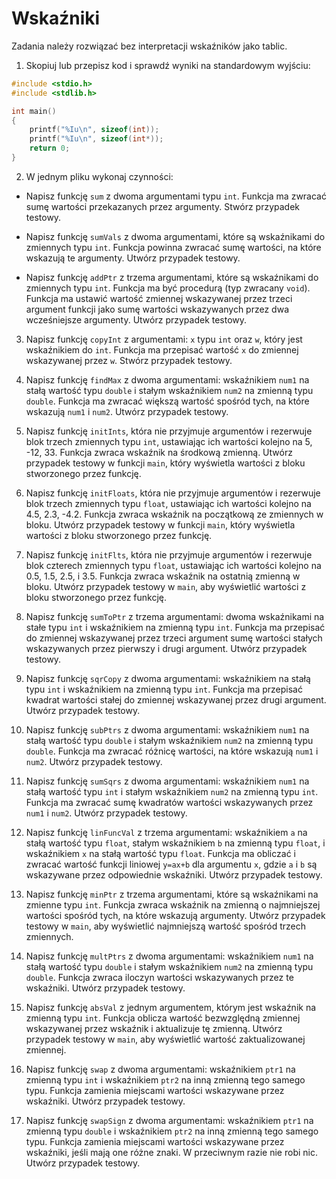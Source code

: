 # Wskaźniki

Zadania należy rozwiązać bez interpretacji wskaźników jako tablic.

1.  Skopiuj lub przepisz kod i sprawdź wyniki na standardowym wyjściu:

``` c
#include <stdio.h>
#include <stdlib.h>

int main()
{
    printf("%Iu\n", sizeof(int));
    printf("%Iu\n", sizeof(int*));
    return 0;
}
```

2.  W jednym pliku wykonaj czynności:

-   Napisz funkcję `sum` z dwoma argumentami typu `int`. Funkcja ma zwracać sumę wartości przekazanych przez argumenty. Stwórz przypadek testowy.

-   Napisz funkcję `sumVals` z dwoma argumentami, które są wskaźnikami do zmiennych typu `int`. Funkcja powinna zwracać sumę wartości, na które wskazują te argumenty. Utwórz przypadek testowy.

-   Napisz funkcję `addPtr` z trzema argumentami, które są wskaźnikami do zmiennych typu `int`. Funkcja ma być procedurą (typ zwracany `void`). Funkcja ma ustawić wartość zmiennej wskazywanej przez trzeci argument funkcji jako sumę wartości wskazywanych przez dwa wcześniejsze argumenty. Utwórz przypadek testowy.

3.  Napisz funkcję `copyInt` z argumentami: `x` typu `int` oraz `w`, który jest wskaźnikiem do `int`. Funkcja ma przepisać wartość `x` do zmiennej wskazywanej przez `w`. Stwórz przypadek testowy.

4.  Napisz funkcję `findMax` z dwoma argumentami: wskaźnikiem `num1` na stałą wartość typu `double` i stałym wskaźnikiem `num2` na zmienną typu `double`. Funkcja ma zwracać większą wartość spośród tych, na które wskazują `num1` i `num2`. Utwórz przypadek testowy.

5.  Napisz funkcję `initInts`, która nie przyjmuje argumentów i rezerwuje blok trzech zmiennych typu `int`, ustawiając ich wartości kolejno na 5, -12, 33. Funkcja zwraca wskaźnik na środkową zmienną. Utwórz przypadek testowy w funkcji `main`, który wyświetla wartości z bloku stworzonego przez funkcję.

6.  Napisz funkcję `initFloats`, która nie przyjmuje argumentów i rezerwuje blok trzech zmiennych typu `float`, ustawiając ich wartości kolejno na 4.5, 2.3, -4.2. Funkcja zwraca wskaźnik na początkową ze zmiennych w bloku. Utwórz przypadek testowy w funkcji `main`, który wyświetla wartości z bloku stworzonego przez funkcję.

7.  Napisz funkcję `initFlts`, która nie przyjmuje argumentów i rezerwuje blok czterech zmiennych typu `float`, ustawiając ich wartości kolejno na 0.5, 1.5, 2.5, i 3.5. Funkcja zwraca wskaźnik na ostatnią zmienną w bloku. Utwórz przypadek testowy w `main`, aby wyświetlić wartości z bloku stworzonego przez funkcję.

8.  Napisz funkcję `sumToPtr` z trzema argumentami: dwoma wskaźnikami na stałe typu `int` i wskaźnikiem na zmienną typu `int`. Funkcja ma przepisać do zmiennej wskazywanej przez trzeci argument sumę wartości stałych wskazywanych przez pierwszy i drugi argument. Utwórz przypadek testowy.

9.  Napisz funkcję `sqrCopy` z dwoma argumentami: wskaźnikiem na stałą typu `int` i wskaźnikiem na zmienną typu `int`. Funkcja ma przepisać kwadrat wartości stałej do zmiennej wskazywanej przez drugi argument. Utwórz przypadek testowy.

10. Napisz funkcję `subPtrs` z dwoma argumentami: wskaźnikiem `num1` na stałą wartość typu `double` i stałym wskaźnikiem `num2` na zmienną typu `double`. Funkcja ma zwracać różnicę wartości, na które wskazują `num1` i `num2`. Utwórz przypadek testowy.

11. Napisz funkcję `sumSqrs` z dwoma argumentami: wskaźnikiem `num1` na stałą wartość typu `int` i stałym wskaźnikiem `num2` na zmienną typu `int`. Funkcja ma zwracać sumę kwadratów wartości wskazywanych przez `num1` i `num2`. Utwórz przypadek testowy.

12. Napisz funkcję `linFuncVal` z trzema argumentami: wskaźnikiem `a` na stałą wartość typu `float`, stałym wskaźnikiem `b` na zmienną typu `float`, i wskaźnikiem `x` na stałą wartość typu `float`. Funkcja ma obliczać i zwracać wartość funkcji liniowej `y=ax+b` dla argumentu `x`, gdzie `a` i `b` są wskazywane przez odpowiednie wskaźniki. Utwórz przypadek testowy.

13. Napisz funkcję `minPtr` z trzema argumentami, które są wskaźnikami na zmienne typu `int`. Funkcja zwraca wskaźnik na zmienną o najmniejszej wartości spośród tych, na które wskazują argumenty. Utwórz przypadek testowy w `main`, aby wyświetlić najmniejszą wartość spośród trzech zmiennych.

14. Napisz funkcję `multPtrs` z dwoma argumentami: wskaźnikiem `num1` na stałą wartość typu `double` i stałym wskaźnikiem `num2` na zmienną typu `double`. Funkcja zwraca iloczyn wartości wskazywanych przez te wskaźniki. Utwórz przypadek testowy.

15. Napisz funkcję `absVal` z jednym argumentem, którym jest wskaźnik na zmienną typu `int`. Funkcja oblicza wartość bezwzględną zmiennej wskazywanej przez wskaźnik i aktualizuje tę zmienną. Utwórz przypadek testowy w `main`, aby wyświetlić wartość zaktualizowanej zmiennej.

16. Napisz funkcję `swap` z dwoma argumentami: wskaźnikiem `ptr1` na zmienną typu `int` i wskaźnikiem `ptr2` na inną zmienną tego samego typu. Funkcja zamienia miejscami wartości wskazywane przez wskaźniki. Utwórz przypadek testowy.

17. Napisz funkcję `swapSign` z dwoma argumentami: wskaźnikiem `ptr1` na zmienną typu `double` i wskaźnikiem `ptr2` na inną zmienną tego samego typu. Funkcja zamienia miejscami wartości wskazywane przez wskaźniki, jeśli mają one różne znaki. W przeciwnym razie nie robi nic. Utwórz przypadek testowy.

